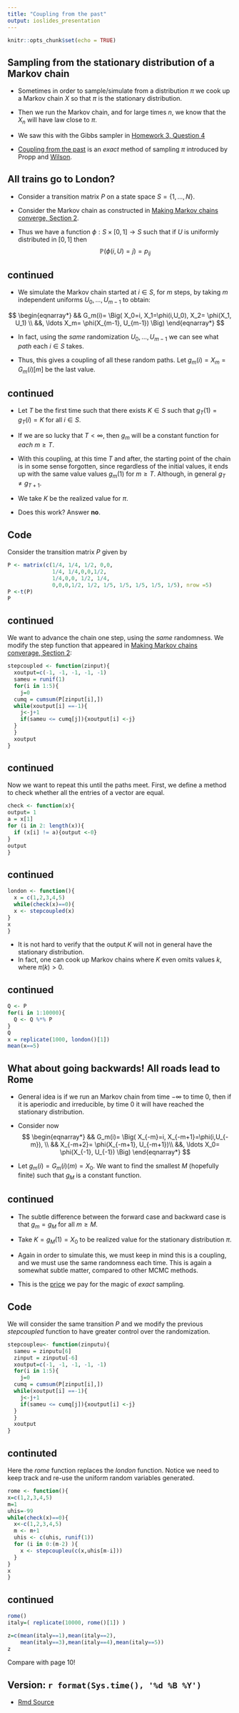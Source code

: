 ```yaml
---
title: "Coupling from the past"
output: ioslides_presentation
---
```



```r
knitr::opts_chunk$set(echo = TRUE)
```


##  Sampling from the stationary distribution of a Markov chain

*  Sometimes in order to sample/simulate from a distribution $\pi$
we cook up a Markov chain $X$ so that $\pi$ is the stationary distribution.

*  Then we run the Markov chain, and for large times $n$, we know that the $X_n$ will have law close to $\pi$.

*  We saw this with the Gibbs sampler in
[Homework 3, Question 4](https://tsoo-math.github.io/ucl/QHW3.html)

*  [Coupling from the past](https://onlinelibrary.wiley.com/doi/10.1002/(SICI)1098-2418(199608/09)9:1/2%3C223::AID-RSA14%3E3.0.CO;2-O) is an *exact* method of sampling $\pi$ introduced by Propp and [Wilson](http://www.dbwilson.com/exact/). 


## All trains go to London?

*  Consider a transition matrix $P$ on a state space $S=\{1, \ldots, N\}$.

*  Consider the Markov chain as constructed in [Making Markov chains converge, Section 2](https://tsoo-math.github.io/ucl/markov-c.html).

*  Thus we have a function $\phi:S \times [0,1] \to S$ such that if $U$ is uniformly distributed in $[0,1]$ then
 $$\mathbb{P}(\phi(i, U) =j) = p_{ij}$$


## continued

*  We simulate the Markov chain started at $i\in S$, for $m$ steps, by taking $m$ independent uniforms $U_0, \ldots, U_{m-1}$ to obtain:

$$ 
\begin{eqnarray*}
&& G_m(i)= \Big( X_0=i, X_1=\phi(i,U_0), X_2= \phi(X_1, U_1)  \\
&&, \ldots X_m= \phi(X_{m-1}, U_{m-1}) \Big)
\end{eqnarray*}
$$

*  In fact, using the *same* randomization $U_0, \ldots, U_{m-1}$ we can see what *path* each $i \in S$ takes.

*  Thus, this gives a coupling of all these random paths.  Let $g_m(i) = X_m = G_m(i)[m]$ be the last value. 

## continued

* Let $T$ be the first time such that there exists $K \in S$ such that $g_T(1) = g_T(i)= K$ for all $i \in S$. 

*  If we are so lucky that $T < \infty$, then $g_m$ will be a constant function for *each* $m \geq T$.

*  With this coupling, at this time $T$ and after, the starting point of the chain is in some sense forgotten, since regardless of the initial values, it ends up with the same value values $g_m(1)$ for $m \geq T$.  Although, in general $g_T \not = g_{T+1}$.

*  We take $K$ be the realized value for $\pi$.  

*  Does this work? Answer **no**.


## Code

Consider the transition matrix $P$ given by

```r
P <- matrix(c(1/4, 1/4, 1/2, 0,0, 
              1/4, 1/4,0,0,1/2, 
              1/4,0,0, 1/2, 1/4, 
              0,0,0,1/2, 1/2, 1/5, 1/5, 1/5, 1/5, 1/5), nrow =5)
P <-t(P)
P
```

## continued

  We want to advance the chain one step, using the *same* randomness.  We modify the step function that appeared in
  [Making Markov chains converage, Section 2](https://tsoo-math.github.io/ucl/markov-c.html):
  
  
```r
stepcoupled <- function(zinput){
  xoutput=c(-1, -1, -1, -1, -1)
  sameu = runif(1)
  for(i in 1:5){
    j=0
  cumq = cumsum(P[zinput[i],])
  while(xoutput[i] ==-1){
    j<-j+1
    if(sameu <= cumq[j]){xoutput[i] <-j}
  }
  }
  xoutput
}
```

## continued

Now we want to repeat this until the paths meet.  First, we define a method to check whether 
all the entries of a vector are equal.
```r

check <- function(x){
output= 1
a = x[1]
for (i in 2: length(x)){
  if (x[i] != a){output <-0}
}
output
}
```

## continued

```r
london <- function(){
  x = c(1,2,3,4,5)
  while(check(x)==0){
  x <- stepcoupled(x)
}
x
}
```


*  It is not hard to verify that the output $K$ will not in general have the stationary distribution.
*  In fact, one can cook up Markov chains where $K$ even omits values $k$, where $\pi(k) >0$.  


## continued

```r
Q <- P
for(i in 1:10000){
  Q <- Q %*% P
}
Q
x = replicate(1000, london()[1])
mean(x==5)

```


## What about going backwards!   All roads lead to Rome

*  General idea is if we run an Markov chain from time $-\infty$ to time $0$, then 
if it is aperiodic and irreducible, by time $0$ it will have reached the stationary distribution.

* Consider now
$$ 
\begin{eqnarray*}
&& G_m(i)= \Big( X_{-m}=i, X_{-m+1}=\phi(i,U_{-m}),  \\
&& X_{-m+2}= \phi(X_{-m+1}, U_{-m+1})\\
&&, \ldots X_0= \phi(X_{-1}, U_{-1}) \Big)
\end{eqnarray*}
$$

*  Let $g_m(i) = G_m(i)(m)= X_0$.  We want to find the smallest $M$ (hopefully finite) such that $g_M$ is a constant function.

## continued 

*  The subtle difference between the forward case and backward case is that $g_{m} =g_M$ for all $m \geq M$.

* Take $K = g_M(1)=X_0$ to be realized value for the stationary distribution $\pi$.

*  Again in order to simulate this, we must keep in mind this is a coupling, and we must use the same randomness each time.  This is again a somewhat subtle matter, compared to other MCMC methods.

* This is the [price](https://www.youtube.com/watch?v=oYE_EibkEkg) we pay for the magic of  *exact* sampling.


## Code

We will consider the same transition $P$ and we modify the previous *stepcoupled* function to have greater 
control over the randomization.

```r
stepcoupleu<- function(zinputu){
  sameu = zinputu[6]
  zinput = zinputu[-6]
  xoutput=c(-1, -1, -1, -1, -1)
  for(i in 1:5){
    j=0
  cumq = cumsum(P[zinput[i],])
  while(xoutput[i] ==-1){
    j<-j+1
    if(sameu <= cumq[j]){xoutput[i] <-j}
  }
  }
  xoutput
}
```

## continuted

Here the *rome* function replaces the *london* function.  Notice we need to keep track and re-use 
the uniform random variables generated.

```r
rome <- function(){
x=c(1,2,3,4,5)
m=1
uhis=-99
while(check(x)==0){
  x<-c(1,2,3,4,5)
  m <- m+1
  uhis <- c(uhis, runif(1))
  for (i in 0:(m-2) ){
    x <- stepcoupleu(c(x,uhis[m-i]))
  }
}
x
}
```
## continued

```r
rome()
italy=( replicate(10000, rome()[1]) )

z=c(mean(italy==1),mean(italy==2),
    mean(italy==3),mean(italy==4),mean(italy==5))
z
```
Compare with page 10!

##   Version: `r format(Sys.time(), '%d %B %Y')`
  * [Rmd Source](https://tsoo-math.github.io/ucl/randomTP-slides.Rmd)






